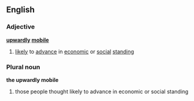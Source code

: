 ==English==
===Adjective===
'''[[upwardly]] [[mobile]]'''
#[[likely]] to [[advance]] in [[economic]] or [[social]] [[standing]]
===Plural noun===
'''the upwardly mobile'''
#those people thought likely to advance in economic or social standing